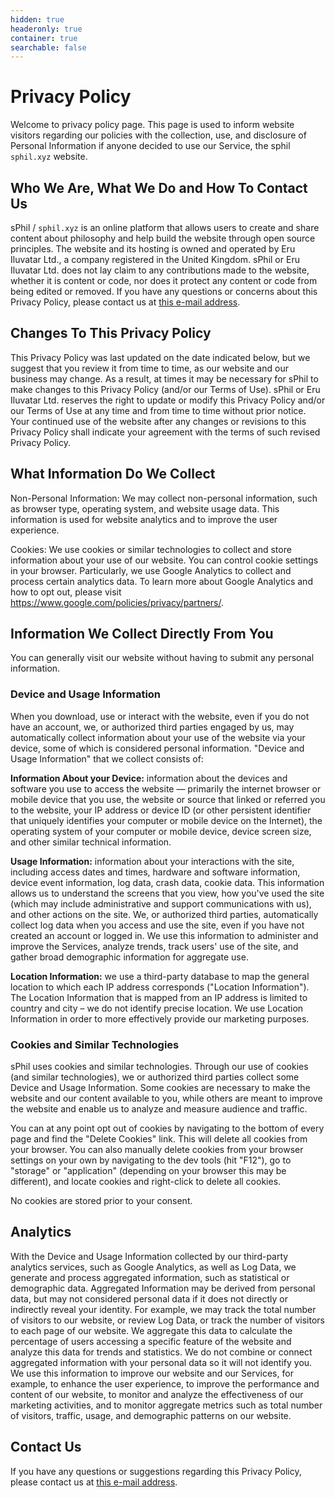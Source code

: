 ```yaml
---
hidden: true
headeronly: true
container: true
searchable: false
---
```


# Privacy Policy

Welcome to privacy policy page. This page is used to inform website visitors
regarding our policies with the collection, use, and disclosure of Personal
Information if anyone decided to use our Service, the sphil `sphil.xyz` website.

## Who We Are, What We Do and How To Contact Us

sPhil / `sphil.xyz` is an online platform that allows users to create and share
content about philosophy and help build the website through open source
principles. The website and its hosting is owned and operated by Eru Iluvatar
Ltd., a company registered in the United Kingdom. sPhil or Eru Iluvatar Ltd.
does not lay claim to any contributions made to the website, whether it is
content or code, nor does it protect any content or code from being edited or
removed. If you have any questions or concerns about this Privacy Policy, please
contact us at [this e-mail address](mailto:service@systemphil.com).

## Changes To This Privacy Policy

This Privacy Policy was last updated on the date indicated below, but we suggest
that you review it from time to time, as our website and our business may
change. As a result, at times it may be necessary for sPhil to make changes to
this Privacy Policy (and/or our Terms of Use). sPhil or Eru Iluvatar Ltd.
reserves the right to update or modify this Privacy Policy and/or our Terms of
Use at any time and from time to time without prior notice. Your continued use
of the website after any changes or revisions to this Privacy Policy shall
indicate your agreement with the terms of such revised Privacy Policy.

## What Information Do We Collect

Non-Personal Information: We may collect non-personal information, such as
browser type, operating system, and website usage data. This information is used
for website analytics and to improve the user experience.

Cookies: We use cookies or similar technologies to collect and store information
about your use of our website. You can control cookie settings in your browser.
Particularly, we use Google Analytics to collect and process certain analytics
data. To learn more about Google Analytics and how to opt out, please visit
https://www.google.com/policies/privacy/partners/.

## Information We Collect Directly From You

You can generally visit our website without having to submit any personal
information.

### Device and Usage Information

When you download, use or interact with the website, even if you do not have an
account, we, or authorized third parties engaged by us, may automatically
collect information about your use of the website via your device, some of which
is considered personal information. "Device and Usage Information" that we
collect consists of:

**Information About your Device:** information about the devices and software
you use to access the website — primarily the internet browser or mobile device
that you use, the website or source that linked or referred you to the website,
your IP address or device ID (or other persistent identifier that uniquely
identifies your computer or mobile device on the Internet), the operating system
of your computer or mobile device, device screen size, and other similar
technical information.

**Usage Information:** information about your interactions with the site,
including access dates and times, hardware and software information, device
event information, log data, crash data, cookie data. This information allows us
to understand the screens that you view, how you've used the site (which may
include administrative and support communications with us), and other actions on
the site. We, or authorized third parties, automatically collect log data when
you access and use the site, even if you have not created an account or logged
in. We use this information to administer and improve the Services, analyze
trends, track users' use of the site, and gather broad demographic information
for aggregate use.

**Location Information:** we use a third-party database to map the general
location to which each IP address corresponds ("Location Information"). The
Location Information that is mapped from an IP address is limited to country and
city – we do not identify precise location. We use Location Information in order
to more effectively provide our marketing purposes.

### Cookies and Similar Technologies

sPhil uses cookies and similar technologies. Through our use of cookies (and
similar technologies), we or authorized third parties collect some Device and
Usage Information. Some cookies are necessary to make the website and our
content available to you, while others are meant to improve the website and
enable us to analyze and measure audience and traffic.

You can at any point opt out of cookies by navigating to the bottom of every
page and find the "Delete Cookies" link. This will delete all cookies from your
browser. You can also manually delete cookies from your browser settings on your
own by navigating to the dev tools (hit "F12"), go to "storage" or "application"
(depending on your browser this may be different), and locate cookies and
right-click to delete all cookies.

No cookies are stored prior to your consent.

## Analytics

With the Device and Usage Information collected by our third-party analytics
services, such as Google Analytics, as well as Log Data, we generate and process
aggregated information, such as statistical or demographic data. Aggregated
Information may be derived from personal data, but may not considered personal
data if it does not directly or indirectly reveal your identity. For example, we
may track the total number of visitors to our website, or review Log Data, or
track the number of visitors to each page of our website. We aggregate this data
to calculate the percentage of users accessing a specific feature of the website
and analyze this data for trends and statistics. We do not combine or connect
aggregated information with your personal data so it will not identify you. We
use this information to improve our website and our Services, for example, to
enhance the user experience, to improve the performance and content of our
website, to monitor and analyze the effectiveness of our marketing activities,
and to monitor aggregate metrics such as total number of visitors, traffic,
usage, and demographic patterns on our website.

## Contact Us

If you have any questions or suggestions regarding this Privacy Policy, please
contact us at [this e-mail address](mailto:service@systemphil.com).
